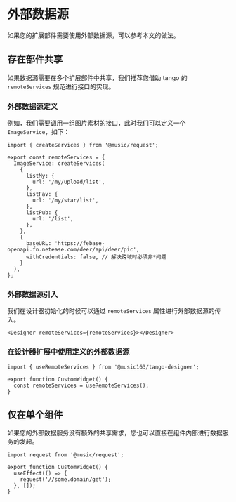 # 外部数据源

如果您的扩展部件需要使用外部数据源，可以参考本文的做法。

## 存在部件共享

如果数据源需要在多个扩展部件中共享，我们推荐您借助 tango 的 `remoteServices` 规范进行接口的实现。

### 外部数据源定义

例如，我们需要调用一组图片素材的接口，此时我们可以定义一个 `ImageService`，如下：

```tsx
import { createServices } from '@music/request';

export const remoteServices = {
  ImageService: createServices(
    {
      listMy: {
        url: '/my/upload/list',
      },
      listFav: {
        url: '/my/star/list',
      },
      listPub: {
        url: '/list',
      },
    },
    {
      baseURL: 'https://febase-openapi.fn.netease.com/deer/api/deer/pic',
      withCredentials: false, // 解决跨域时必须非*问题
    }
  ),
};
```

### 外部数据源引入

我们在设计器初始化的时候可以通过 `remoteServices` 属性进行外部数据源的传入。

```tsx
<Designer remoteServices={remoteServices}></Designer>
```

### 在设计器扩展中使用定义的外部数据源

```tsx
import { useRemoteServices } from '@music163/tango-designer';

export function CustomWidget() {
  const remoteServices = useRemoteServices();
}
```

## 仅在单个组件

如果您的外部数据服务没有额外的共享需求，您也可以直接在组件内部进行数据服务的发起。

```tsx
import request from '@music/request';

export function CustomWidget() {
  useEffect(() => {
    request('//some.domain/get');
  }, []);
}
```
